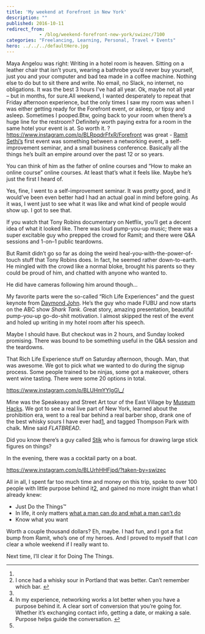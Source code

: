 ```yaml
---
title: 'My weekend at Forefront in New York'
description: ""
published: 2016-10-11
redirect_from: 
            - /blog/weekend-forefront-new-york/swizec/7100
categories: "Freelancing, Learning, Personal, Travel + Events"
hero: ../../../defaultHero.jpg
---
```


Maya Angelou was right: Writing in a hotel room is heaven. Sitting on a leather chair that isn’t yours, wearing a bathrobe you’d never buy yourself, just you and your computer and bad tea made in a coffee machine. Nothing else to do but to sit there and write. No email, no Slack, no internet, no obligations. It was the best 3 hours I’ve had all year. Ok, maybe not all year – but in months, for sure.All weekend, I wanted desperately to repeat that Friday afternoon experience, but the only times I saw my room was when I was either getting ready for the Forefront event, or asleep, or tipsy and asleep. Sometimes I pooped.Btw, going back to your room when there’s a huge line for the restroom? Definitely worth paying extra for a room in the same hotel your event is at. So worth it. ?<https://www.instagram.com/p/BLRpqdrFfxR/Forefront> was great - [Ramit Sethi’s](http://www.iwillteachyoutoberich.com/) first event was something between a networking event, a self-improvement seminar, and a small business conference. Basically all the things he’s built an empire around over the past 12 or so years.

You can think of him as the father of online courses and “How to make an online course” online courses. At least that’s what it feels like. Maybe he’s just the first I heard of.

Yes, fine, I went to a self-improvement seminar. It was pretty good, and it would’ve been even better had I had an actual goal in mind before going. As it was, I went just to see what it was like and what kind of people would show up. I got to see that.

If you watch that Tony Robins documentary on Netflix, you’ll get a decent idea of what it looked like. There was loud pump-you-up music; there was a super excitable guy who prepped the crowd for Ramit; and there were Q&A sessions and 1-on–1 public teardowns.

But Ramit didn’t go so far as doing the weird heal-you-with-the-power-of-touch stuff that Tony Robins does. In fact, he seemed rather down-to-earth. He mingled with the crowd like a normal bloke, brought his parents so they could be proud of him, and chatted with anyone who wanted to.

He did have cameras following him around though…

My favorite parts were the so-called “Rich Life Experiences” and the guest keynote from [Daymond John](https://en.wikipedia.org/wiki/Daymond_John). He’s the guy who made FUBU and now starts on the ABC show _Shark Tank_. Great story, amazing presentation, beautiful pump-you-up go-do-shit motivation. I almost skipped the rest of the event and holed up writing in my hotel room after his speech.

Maybe I should have. But checkout was in 2 hours, and Sunday looked promising. There was bound to be something useful in the Q&A session and the teardowns.

That Rich Life Experience stuff on Saturday afternoon, though. Man, that was awesome. We got to pick what we wanted to do during the signup process. Some people trained to be ninjas, some got a makeover, others went wine tasting. There were some 20 options in total.

<https://www.instagram.com/p/BLUHmYYlgG\_/>

Mine was the Speakeasy and Street Art tour of the East Village by [Museum Hacks](https://museumhack.com/). We got to see a real live part of New York, learned about the prohibition era, went to a real bar behind a real barber shop, drank one of the best whisky sours I have ever had[1](#fn1-9817 "see footnote"), and tagged Thompson Park with chalk. Mine said _FLATBREAD_.

Did you know there’s a guy called [Stik](https://en.wikipedia.org/wiki/Stik) who is famous for drawing large stick figures on things?

In the evening, there was a cocktail party on a boat.

<https://www.instagram.com/p/BLUrhHHFjpd/?taken-by=swizec>

All in all, I spent far too much time and money on this trip, spoke to over 100 people with little purpose behind it[2](#fn2-9817 "see footnote"), and gained no more insight than what I already knew:

-   Just Do the Things™
-   In life, it only matters [what a man can do and what a man can’t do](https://www.youtube.com/watch?v=Wxi-IUnCN_8)
-   Know what you want

Worth a couple thousand dollars? Eh, maybe. I had fun, and I got a fist bump from Ramit, who’s one of my heroes. And I proved to myself that I _can_ clear a whole weekend if I really want to.

Next time, I’ll clear it for Doing The Things.

* * *

1.
2.  I once had a whisky sour in Portland that was better. Can’t remember which bar. [↩︎](#fnr1-9817 "return to article")
3.
4.  In my experience, networking works a lot better when you have a purpose behind it. A clear sort of conversion that you’re going for. Whether it’s exchanging contact info, getting a date, or making a sale. Purpose helps guide the conversation. [↩︎](#fnr2-9817 "return to article")
5.
